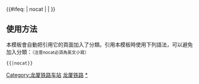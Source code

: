 {{鐵道路線|lua=1
| 模板名稱 = 龙厦铁路
| 名稱 = [[龙厦铁路]]
| 代表色 = #8B9D00
| Logo = [[File:China Railways.svg|17px]]
| 背景顏色 = #FFFFFF
| 車站列表 = 龙岩 ~ 马坑 ~ 龙山镇 ~ 南靖 ~ 草坂 ~ 漳州 ~ %<以下为[[厦深铁路]]>% ~ 角美 ~ 前场 ~ blstart ~ 厦门北 ~ blline ~ #杏林#（→[[鹰厦铁路]]） ~ blend}}<includeonly>{{#ifeq: {{{1}}} | nocat | <!--空--> | [[Category:龙厦铁路车站]] }}</includeonly><noinclude>

==使用方法==
本模板會自動把引用它的頁面加入了分類。引用本模板時使用下列語法，可以避免加入分類：<small>（注意nocat必須為英文小寫）</small>
 <nowiki>{{</nowiki>{{PAGENAME}}<nowiki>|nocat}}</nowiki>
[[Category:中國鐵路路線模板|龙厦铁路]]
[[Category:龙厦铁路车站|*]]
</noinclude>